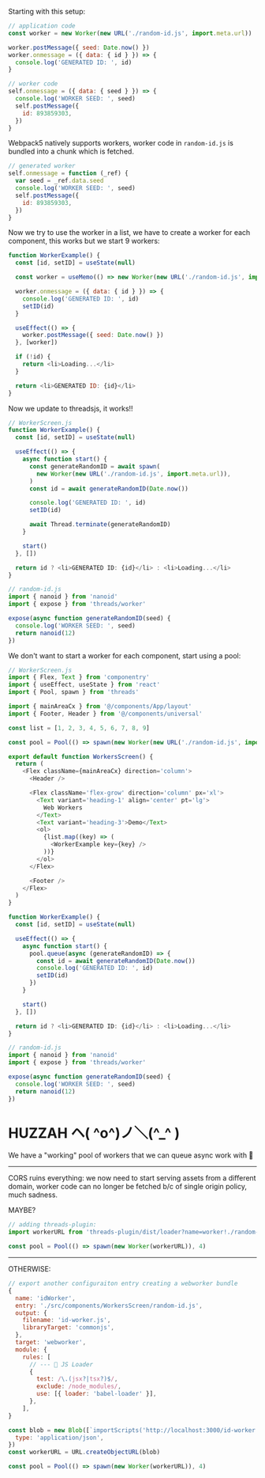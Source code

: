 Starting with this setup:

```javascript
// application code
const worker = new Worker(new URL('./random-id.js', import.meta.url))

worker.postMessage({ seed: Date.now() })
worker.onmessage = ({ data: { id } }) => {
  console.log('GENERATED ID: ', id)
}

// worker code
self.onmessage = ({ data: { seed } }) => {
  console.log('WORKER SEED: ', seed)
  self.postMessage({
    id: 893859303,
  })
}
```

Webpack5 natively supports workers, worker code in `random-id.js` is bundled into a chunk
which is fetched.

```javascript
// generated worker
self.onmessage = function (_ref) {
  var seed = _ref.data.seed
  console.log('WORKER SEED: ', seed)
  self.postMessage({
    id: 893859303,
  })
}
```

Now we try to use the worker in a list, we have to create a worker for each component,
this works but we start 9 workers:

```javascript
function WorkerExample() {
  const [id, setID] = useState(null)

  const worker = useMemo(() => new Worker(new URL('./random-id.js', import.meta.url)), [])

  worker.onmessage = ({ data: { id } }) => {
    console.log('GENERATED ID: ', id)
    setID(id)
  }

  useEffect(() => {
    worker.postMessage({ seed: Date.now() })
  }, [worker])

  if (!id) {
    return <li>Loading...</li>
  }

  return <li>GENERATED ID: {id}</li>
}
```

Now we update to threadsjs, it works!!

```javascript
// WorkerScreen.js
function WorkerExample() {
  const [id, setID] = useState(null)

  useEffect(() => {
    async function start() {
      const generateRandomID = await spawn(
        new Worker(new URL('./random-id.js', import.meta.url)),
      )
      const id = await generateRandomID(Date.now())

      console.log('GENERATED ID: ', id)
      setID(id)

      await Thread.terminate(generateRandomID)
    }

    start()
  }, [])

  return id ? <li>GENERATED ID: {id}</li> : <li>Loading...</li>
}

// random-id.js
import { nanoid } from 'nanoid'
import { expose } from 'threads/worker'

expose(async function generateRandomID(seed) {
  console.log('WORKER SEED: ', seed)
  return nanoid(12)
})
```

We don't want to start a worker for each component, start using a pool:

```javascript
// WorkerScreen.js
import { Flex, Text } from 'componentry'
import { useEffect, useState } from 'react'
import { Pool, spawn } from 'threads'

import { mainAreaCx } from '@/components/App/layout'
import { Footer, Header } from '@/components/universal'

const list = [1, 2, 3, 4, 5, 6, 7, 8, 9]

const pool = Pool(() => spawn(new Worker(new URL('./random-id.js', import.meta.url))), 4)

export default function WorkersScreen() {
  return (
    <Flex className={mainAreaCx} direction='column'>
      <Header />

      <Flex className='flex-grow' direction='column' px='xl'>
        <Text variant='heading-1' align='center' pt='lg'>
          Web Workers
        </Text>
        <Text variant='heading-3'>Demo</Text>
        <ol>
          {list.map((key) => (
            <WorkerExample key={key} />
          ))}
        </ol>
      </Flex>

      <Footer />
    </Flex>
  )
}

function WorkerExample() {
  const [id, setID] = useState(null)

  useEffect(() => {
    async function start() {
      pool.queue(async (generateRandomID) => {
        const id = await generateRandomID(Date.now())
        console.log('GENERATED ID: ', id)
        setID(id)
      })
    }

    start()
  }, [])

  return id ? <li>GENERATED ID: {id}</li> : <li>Loading...</li>
}

// random-id.js
import { nanoid } from 'nanoid'
import { expose } from 'threads/worker'

expose(async function generateRandomID(seed) {
  console.log('WORKER SEED: ', seed)
  return nanoid(12)
})
```

# HUZZAH ヘ( ^o^)ノ＼(^\_^ )

We have a "working" pool of workers that we can queue async work with 🎉

---

CORS ruins everything: we now need to start serving assets from a different domain, worker
code can no longer be fetched b/c of single origin policy, much sadness.

MAYBE?

```javascript
// adding threads-plugin:
import workerURL from 'threads-plugin/dist/loader?name=worker!./random-id.js'

const pool = Pool(() => spawn(new Worker(workerURL)), 4)
```

---

OTHERWISE:

```javascript
// export another configuraiton entry creating a webworker bundle
{
  name: 'idWorker',
  entry: './src/components/WorkersScreen/random-id.js',
  output: {
    filename: 'id-worker.js',
    libraryTarget: 'commonjs',
  },
  target: 'webworker',
  module: {
    rules: [
      // --- 🎉 JS Loader
      {
        test: /\.(jsx?|tsx?)$/,
        exclude: /node_modules/,
        use: [{ loader: 'babel-loader' }],
      },
    ],
}

const blob = new Blob([`importScripts('http://localhost:3000/id-worker.js');`], {
  type: 'application/json',
})
const workerURL = URL.createObjectURL(blob)

const pool = Pool(() => spawn(new Worker(workerURL)), 4)
```
